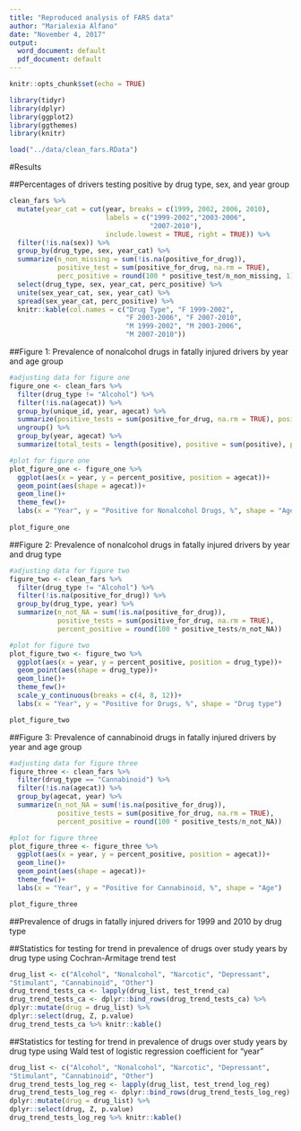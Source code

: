 ```yaml
---
title: "Reproduced analysis of FARS data"
author: "Marialexia Alfano"
date: "November 4, 2017"
output:
  word_document: default
  pdf_document: default
---
```


```r
knitr::opts_chunk$set(echo = TRUE)
```

```r
library(tidyr)
library(dplyr)
library(ggplot2)
library(ggthemes)
library(knitr)

load("../data/clean_fars.RData")
```

#Results 

##Percentages of drivers testing positive by drug type, sex, and year group

```r
clean_fars %>% 
  mutate(year_cat = cut(year, breaks = c(1999, 2002, 2006, 2010),
                        labels = c("1999-2002","2003-2006",
                                   "2007-2010"),
                        include.lowest = TRUE, right = TRUE)) %>% 
  filter(!is.na(sex)) %>% 
  group_by(drug_type, sex, year_cat) %>% 
  summarize(n_non_missing = sum(!is.na(positive_for_drug)),
            positive_test = sum(positive_for_drug, na.rm = TRUE),
            perc_positive = round(100 * positive_test/n_non_missing, 1)) %>% 
  select(drug_type, sex, year_cat, perc_positive) %>% 
  unite(sex_year_cat, sex, year_cat) %>% 
  spread(sex_year_cat, perc_positive) %>% 
  knitr::kable(col.names = c("Drug Type", "F 1999-2002",
                             "F 2003-2006", "F 2007-2010",
                             "M 1999-2002", "M 2003-2006",
                             "M 2007-2010"))
```

##Figure 1: Prevalence of nonalcohol drugs in fatally injured drivers by year and age group 

```r
#adjusting data for figure one 
figure_one <- clean_fars %>% 
  filter(drug_type != "Alcohol") %>%
  filter(!is.na(agecat)) %>%
  group_by(unique_id, year, agecat) %>% 
  summarize(positive_tests = sum(positive_for_drug, na.rm = TRUE), positive = any(positive_tests > 0)) %>% 
  ungroup() %>% 
  group_by(year, agecat) %>% 
  summarize(total_tests = length(positive), positive = sum(positive), percent_positive = round(100 * positive/total_tests))
```

```r
#plot for figure one
plot_figure_one <- figure_one %>%
  ggplot(aes(x = year, y = percent_positive, position = agecat))+
  geom_point(aes(shape = agecat))+
  geom_line()+
  theme_few()+
  labs(x = "Year", y = "Positive for Nonalcohol Drugs, %", shape = "Age")
  
plot_figure_one
```

##Figure 2: Prevalence of nonalcohol drugs in fatally injured drivers by year and drug type

```r
#adjusting data for figure two
figure_two <- clean_fars %>% 
  filter(drug_type != "Alcohol") %>% 
  filter(!is.na(positive_for_drug)) %>% 
  group_by(drug_type, year) %>% 
  summarize(n_not_NA = sum(!is.na(positive_for_drug)),
            positive_tests = sum(positive_for_drug, na.rm = TRUE),
            percent_positive = round(100 * positive_tests/n_not_NA))
```

```r
#plot for figure two
plot_figure_two <- figure_two %>% 
  ggplot(aes(x = year, y = percent_positive, position = drug_type))+
  geom_point(aes(shape = drug_type))+
  geom_line()+
  theme_few()+
  scale_y_continuous(breaks = c(4, 8, 12))+
  labs(x = "Year", y = "Positive for Drugs, %", shape = "Drug type")

plot_figure_two
```

##Figure 3: Prevalence of cannabinoid drugs in fatally injured drivers by year and age group

```r
#adjusting data for figure three
figure_three <- clean_fars %>%
  filter(drug_type == "Cannabinoid") %>% 
  filter(!is.na(agecat)) %>% 
  group_by(agecat, year) %>% 
  summarize(n_not_NA = sum(!is.na(positive_for_drug)),
            positive_tests = sum(positive_for_drug, na.rm = TRUE),
            percent_positive = round(100 * positive_tests/n_not_NA))
```

```r
#plot for figure three
plot_figure_three <- figure_three %>% 
  ggplot(aes(x = year, y = percent_positive, position = agecat))+
  geom_line()+
  geom_point(aes(shape = agecat))+
  theme_few()+
  labs(x = "Year", y = "Positive for Cannabinoid, %", shape = "Age")

plot_figure_three
```

##Prevalence of drugs in fatally injured drivers for 1999 and 2010 by drug type


##Statistics for testing for trend in prevalence of drugs over study years by drug type using Cochran-Armitage trend test
```r
drug_list <- c("Alcohol", "Nonalcohol", "Narcotic", "Depressant",
"Stimulant", "Cannabinoid", "Other")
drug_trend_tests_ca <- lapply(drug_list, test_trend_ca)
drug_trend_tests_ca <- dplyr::bind_rows(drug_trend_tests_ca) %>%
dplyr::mutate(drug = drug_list) %>%
dplyr::select(drug, Z, p.value)
drug_trend_tests_ca %>% knitr::kable()
```

##Statistics for testing for trend in prevalence of drugs over study years by drug type using Wald test of logistic regression coefficient for "year"
```r
drug_list <- c("Alcohol", "Nonalcohol", "Narcotic", "Depressant",
"Stimulant", "Cannabinoid", "Other")
drug_trend_tests_log_reg <- lapply(drug_list, test_trend_log_reg)
drug_trend_tests_log_reg <- dplyr::bind_rows(drug_trend_tests_log_reg) %>%
dplyr::mutate(drug = drug_list) %>%
dplyr::select(drug, Z, p.value)
drug_trend_tests_log_reg %>% knitr::kable()
```

